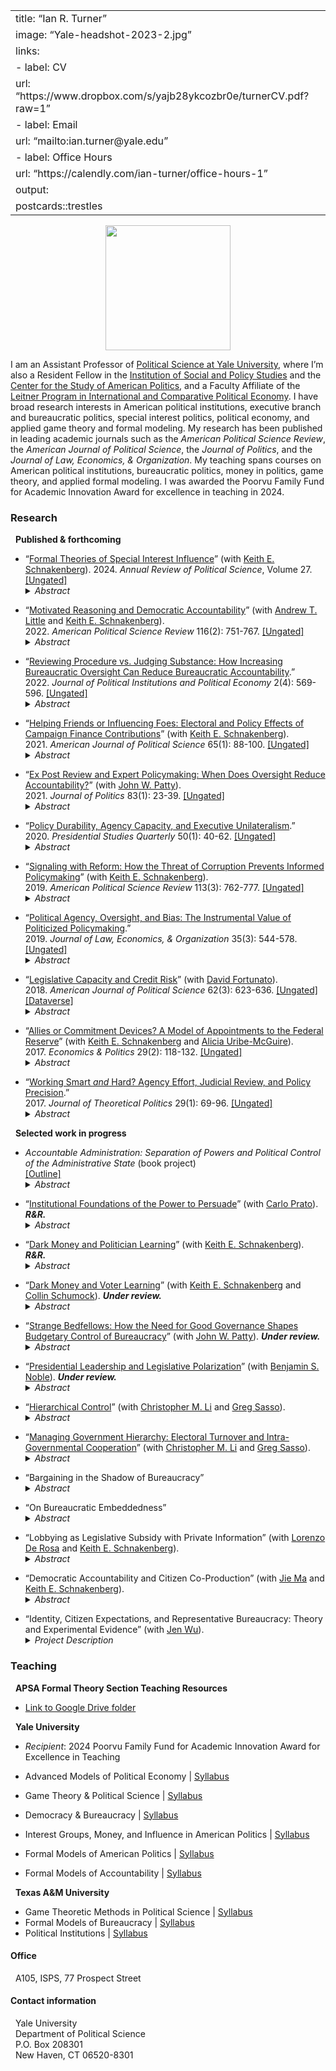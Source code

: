 
---
title: "Ian R. Turner"
image: "Yale-headshot-2023-2.jpg"
links:
  - label: CV
    url: "https://www.dropbox.com/s/yajb28ykcozbr0e/turnerCV.pdf?raw=1"
  - label: Email
    url: "mailto:ian.turner@yale.edu"
  - label: Office Hours
    url: "https://calendly.com/ian-turner/office-hours-1"
output:
  postcards::trestles
---

<p align="center">
  <img width="200" src="yale4.png">
</p>

I am an Assistant Professor of [Political Science at Yale University](http://politicalscience.yale.edu/ "Yale Political Science"){target="_blank"}, where I'm also a Resident Fellow in the [Institution of Social and Policy Studies](http://isps.yale.edu/ "Yale ISPS"){target="_blank"} and the [Center for the Study of American Politics](http://csap.yale.edu/ "Yale CSAP"){target="_blank"}, and a Faculty Affiliate of the [Leitner Program in International and Comparative Political Economy](http://leitner.yale.edu/ "Leitner Program in Political Economy"){target="_blank"}. I have broad research interests in American political institutions, executive branch and bureaucratic politics, special interest politics, political economy, and applied game theory and formal modeling. My research has been published in leading academic journals such as the *American Political Science Review*, the *American Journal of Political Science*, the *Journal of Politics*, and the *Journal of Law, Economics, & Organization*. My teaching spans courses on American political institutions, bureaucratic politics, money in politics, game theory, and applied formal modeling. I was awarded the Poorvu Family Fund for Academic Innovation Award for excellence in teaching in 2024.

### Research

&nbsp; **Published & forthcoming**

* "[Formal Theories of Special Interest Influence](https://www.annualreviews.org/content/journals/10.1146/annurev-polisci-051921-102335 "Formal Theories of Special Interest Influence"){target="_blank"}" (with [Keith E. Schnakenberg](https://sites.wustl.edu/keschnak/ "Keith Schnakenberg"){target="_blank"}). 2024. *Annual Review of Political Science*, Volume 27.
[[Ungated]](https://osf.io/preprints/socarxiv/47e26/ "Formal Theories of Special Interest Influence"){target="_blank"}
<details>
<summary>*Abstract*</summary>
The impact of money on politics – whether through campaign finance, lobbying, or independent
expenditure – raises key normative questions about democratic representation and accountability.
In recent years there has been a deluge of new data allowing researchers to study money in
politics from new and exciting perspectives. As a complement to this trend there has also been a
resurgence of interest in developing formal models to provide new theoretical insights that can
help us understand how, why, and when money affects politics and policy. We review several
major themes in this literature, focusing specifically on exchange-based models, informational
models, and subsidy-based models. We compare and contrast the key contributions, and limitations,
of each approach for understanding the role of lobbying and campaign finance in politics.
We also discuss future avenues for research that incorporate aspects of each approach, which, we
believe, will introduce new theoretical insights for understanding the role of money in politics.

</details>

* "[Motivated Reasoning and Democratic Accountability](https://www.cambridge.org/core/journals/american-political-science-review/article/motivated-reasoning-and-democratic-accountability/A5FDC6F7175255BDE8AA6AC054CD9176 "Motivated Reasoning and Democratic Accountability"){target="_blank"}" (with [Andrew T. Little](https://anthlittle.github.io/ "Andrew Little"){target="_blank"} and [Keith E. Schnakenberg](https://sites.wustl.edu/keschnak/ "Keith Schnakenberg"){target="_blank"}). <br> 2022. *American Political Science Review* 116(2): 751-767. [[Ungated]](https://osf.io/preprints/socarxiv/esfy6/ "Motivated Reasoning and Democratic Accountability"){target="_blank"}
<details>
<summary>*Abstract*</summary>
Does motivated reasoning harm democratic accountability? Substantial evidence from political behavior research indicates that voters have "directional motives" beyond accuracy, which is often taken as evidence that they are ill-equipped to hold politicians accountable. We develop a model of electoral accountability with voters as motivated reasoners. Directional motives have two effects: (1) *divergence* -- voters with different preferences hold different beliefs, and (2) *desensitization* -- the relationship between incumbent performance and voter beliefs is weakened. While motivated reasoning does harm accountability, this is generally driven by desensitized voters rather than polarized partisans with politically motivated divergent beliefs. We also analyze the relationship between government performance and vote shares, showing that while motivated reasoning always weakens this relationship we cannot infer that accountability is also harmed. Finally, we show that our model can be mapped to standard models in which voters are fully Bayesian but have different preferences or information.

</details> 

* "[Reviewing Procedure vs. Judging Substance: How Increasing Bureaucratic Oversight Can Reduce Bureaucratic Accountability](https://www.nowpublishers.com/article/Details/PIP-0049 "Reviewing Procedure vs. Judging Substance"){target="_blank"}." <br> 2022. *Journal of Political Institutions and Political Economy* 2(4): 569-596. [[Ungated]](https://osf.io/preprints/socarxiv/v6kzw/ "Reviewing Procedure vs. Judging Substance"){target="_blank"}
<details>
<summary>*Abstract*</summary>
How does the scope of review affect bureaucratic policymaking? To explore this question, I consider a policymaking environment in which an expert agency develops policy that is upheld or overturned by an overseer who may have different policy goals. The agency can affect the quality of implementation through effort investments in addition to choosing the substantive content of policy. Under procedural review the overseer only reviews the agency’s effort, which allows the agency to fully utilize its expertise. Substantive review also tasks the overseer with judging agencies’ substantive policy choices, which can lead the agency to disregard its superior information and obfuscate to avoid reversal. Depending on the policy environment, this dynamic can either benefit or harm the overseer. In some cases the overseer can be made better off by having less transparent review institutions; that is, institutions that direct the overseer to only review procedure and preclude judging substance.

</details>

* "[Helping Friends or Influencing Foes: Electoral and Policy Effects of Campaign Finance Contributions](https://onlinelibrary.wiley.com/doi/full/10.1111/ajps.12534 "Helping Friends or Influencing Foes"){target="_blank"}" (with [Keith E. Schnakenberg](https://sites.wustl.edu/keschnak/ "Keith Schnakenberg"){target="_blank"}). <br> 2021. *American Journal of Political Science* 65(1): 88-100. [[Ungated]](https://osf.io/preprints/socarxiv/nphgu/ "Helping Friends or Influencing Foes"){target="_blank"}
<details>
<summary>*Abstract*</summary>
Campaign finance contributions may influence policy by affecting elections or influencing the choices of politicians once in office. To study the trade-offs between these two paths to influence, we use a game in which contributions may affect electoral outcomes and signal policy-relevant information to politicians. In the model, an interest group and two politicians each possess private information correlated with a policy-relevant state of the world. The interest group may allocate its budget to either a candidate who shares its preferences or a moderate candidate whose preferences may diverge from the group's preferred policy. Contributions that increase the likelihood of the moderate being elected can signal good news about the interest group's preferred policy and influence the moderate's policy choice. However, when the electoral effect of contributions is too small to demand sufficiently high costs to deter imitation by groups with negative information, this informational effect breaks down.

</details>

* "[Ex Post Review and Expert Policymaking: When Does Oversight Reduce Accountability?](https://www.journals.uchicago.edu/doi/abs/10.1086/708913 "Ex Post Review and Expert Policymaking"){target="_blank"}" (with [John W. Patty](http://www.johnwpatty.net/ "John Patty"){target="_blank"}). <br> 2021. *Journal of Politics* 83(1): 23-39. [[Ungated]](https://osf.io/preprints/socarxiv/ugsqc/ "Ex Post Review and Expert Policymaking"){target="_blank"}
<details>
<summary>*Abstract*</summary>
Ex post review is a common feature of policymaking institutions. We consider a simple environment
in which an expert agent makes a policy recommendation, which can then be accepted
or rejected by a principal whose policy goals differ from those of the agent. The theory offers
testable predictions about policy recommendations and the principal’s acceptance or rejection
of these recommendations. The theory suggests that behavior and institutional design incentives
are sensitive to both actors’ preference alignment and the importance of and uncertainty inherent
to the policy area in multiple ways, some expected and some less obvious. We characterize the
types of situations in which ex post review creates incentives for the agent to make pathological
policy choices. In these situations, ex post review can reduce the accountability of the agent to
the wishes of the principal and ultimately create an incentive for the principal to forego review
entirely.

</details>

* "[Policy Durability, Agency Capacity, and Executive Unilateralism](https://onlinelibrary.wiley.com/doi/full/10.1111/psq.12633 "Durability, Capacity, Unilateralism"){target="_blank"}." <br> 2020. *Presidential Studies Quarterly* 50(1): 40-62. [[Ungated]](https://osf.io/preprints/socarxiv/stnzf/ "Durability, Capacity, Unilateralism"){target="_blank"}
<details>
<summary>*Abstract*</summary>
In this essay I argue that the need to motivate bureaucrats to invest in high quality policy implementation alters the appeal of executive unilateralism. If executive orders are less durable than legislation, then the bureaucracy will have weaker incentives to invest in policymaking. This affects presidents' willingness to compromise and work with Congress to pass legislation, rather than pursue unilateral action. Unilateralism becomes less attractive as bureaucratic capacity increases and as the relative durability of executive orders decreases. I formalize this logic in a simple formal model and discuss fruitful extensions for future work.

</details>

* "[Signaling with Reform: How the Threat of Corruption Prevents Informed Policymaking](https://www.cambridge.org/core/journals/american-political-science-review/article/signaling-with-reform-how-the-threat-of-corruption-prevents-informed-policymaking/DF50871EC917E7D2FE89EDCA3DFEF861 "Signaling with Reform"){target="_blank"}" (with [Keith E. Schnakenberg](https://sites.wustl.edu/keschnak/ "Keith Schnakenberg"){target="_blank"}). <br> 2019. *American Political Science Review* 113(3): 762-777. [[Ungated]](https://osf.io/preprints/socarxiv/jkvz6/ "Signaling with Reform"){target="_blank"}
<details>
<summary>*Abstract*</summary>
Lobbying is a potential source of corruption but is also a valuable source of information for policymakers. We analyze a game-theoretic model that shows how the threat of corruption affects the incentives of non-corrupt politicians to enlist the help of lobbyists to make more informed decisions. Politicians face a dilemma because voters cannot always tell whether a politician allows access to lobbyists in order to solicit corruption or to seek information. Thus, a non-corrupt politician may deny access to lobbyists to signal that she is non-corrupt even though doing so impedes her ability to make good policy. This signaling may decrease the welfare of the voters depending on the value of the lost policy information relative to the value of screening out corrupt politicians.

</details>

* "[Political Agency, Oversight, and Bias: The Instrumental Value of Politicized Policymaking](https://academic.oup.com/jleo/advance-article/doi/10.1093/jleo/ewz011/5530862?guestAccessKey=fa2f5fb7-1c21-4493-9d56-c7f599608b33 "Political Agency, Oversight, and Bias"){target="_blank"}." <br> 2019. *Journal of Law, Economics, & Organization* 35(3): 544-578. [[Ungated]](https://osf.io/preprints/socarxiv/ebp5m/ "Political Agency, Oversight, and Bias"){target="_blank"}
<details>
<summary>*Abstract*</summary>
We develop a theory of policymaking between an agent and an overseer, with a principal whose welfare is affected by agent-overseer interactions. The agent can increase the quality of policy outcomes through costly capacity investments. Oversight and agent bias jointly determine optimal agent capacity investments. We show that when oversight improves agent investment incentives the principal always benefits from an agent with biases opposite the overseer. Competing agent-overseer biases translate into higher quality policy outcomes than the principal could induce were she monitoring the agent. Effective oversight is necessary for these incentive effects. The results imply that political principals ought to consider the nature of the broader policymaking environment when appointing agents to make policy on their behalf and when designing managerial strategies aimed at motivating agents.

</details>

* "[Legislative Capacity and Credit Risk](https://onlinelibrary.wiley.com/doi/abs/10.1111/ajps.12368 "Legislative Capacity and Credit Risk"){target="_blank"}" (with [David Fortunato](http://davidfortunato.com/ "David Fortunato"){target="_blank"}). <br> 2018. *American Journal of Political Science* 62(3): 623-636. [[Ungated]](https://osf.io/preprints/socarxiv/4cdu8/ "Legislative Capacity and Credit Risk"){target="_blank"}\
[[Dataverse]](https://dataverse.harvard.edu/dataset.xhtml?persistentId=doi:10.7910/DVN/WYA1S2){target="_blank"}
<details>
<summary>*Abstract*</summary>
Legislatures differ in their institutional capacity to draft and enact policy. While strong legislatures can increase the congruence of policy outcomes to the electorate's preferences, they can also inject uncertainty into markets with their ability to alter the political economic landscape. We argue that this uncertainty will manifest in a state's ability to borrow and hypothesize a negative relationship between legislative capacity and credit-worthiness. Using ratings of general obligation bonds issued by the American states over nearly two decades and data on the institutional capacity of state legislative assemblies, we find support for the claim that having a legislature that is better equipped to affect policy change increases credit risk evaluations. The results we present broaden our understanding of the importance of legislative institutions, the determinants of credit risk, and the economic implications of democratic responsiveness.

</details>

* "[Allies or Commitment Devices? A Model of Appointments to the Federal Reserve](http://onlinelibrary.wiley.com/doi/10.1111/ecpo.12089/full "Allies or Commitment Devices"){target="_blank"}" (with [Keith E. Schnakenberg](https://sites.wustl.edu/keschnak/ "Keith Schnakenberg"){target="_blank"} and [Alicia Uribe-McGuire](http://aliciauribemcguire.com/ "Alicia Uribe-McGuire"){target="_blank"}). <br> 2017. *Economics & Politics* 29(2): 118-132. [[Ungated]](https://osf.io/preprints/socarxiv/b5zts "Allies or Commitment Devices"){target="_blank"}
<details>
<summary>*Abstract*</summary>
We present a model of executive-legislative bargaining over appointments to independent central banks in the face of an uncertain economy with strategic economic actors. The model highlights the contrast between two idealized views of Federal Reserve appointments. In one view, all politicians prefer to appoint conservatively biased central bankers to overcome credible commitment problems that arise in monetary policy. In the other, politicians prefer to appoint allies, and appointments are well described by the spatial model used to describe appointments to other agencies. Both ideals are limiting cases of our model, which depend on the level of economic uncertainty. When economic uncertainty is extremely low, politicians prefer very conservative appointments. When economic uncertainty increases, politicians' prefer central bank appointees closer to their own ideal points. In the typical case, the results are somewhere in between: equilibrium appointments move in the direction of politician's preferences but with a moderate conservative bias.

</details>

* "[Working Smart *and* Hard? Agency Effort, Judicial Review, and Policy Precision](http://journals.sagepub.com/doi/full/10.1177/0951629816630430 "Working Smart and Hard"){target="_blank"}." <br> 2017. *Journal of Theoretical Politics* 29(1): 69-96. [[Ungated]](https://www.dropbox.com/s/91m86f0qr4s4sb7/turner-jtp-smart-and-hard.pdf?raw=1 "Working Smart and Hard"){target="_blank"}
<details>
<summary>*Abstract*</summary>
The lion's share of policy in the United States is made by administrative agencies. Agencies not only make policy *choices*, they must also *implement* policy effectively. Oversight institutions play an integral role in the policymaking process by monitoring, through review of agency policy actions, both policymaking tasks. Through analysis of a formal model I develop a theory of policymaking between agencies and courts and show that review can impact agency effort choices even when bureaucratic subversion is not a concern. At times the court has no impact on this effort and the agency is unconstrained. However, when the agency's effort dictates whether or not the court defers to the agency's actions judicial review does affect effort decisions. In this setting, review can either strengthen or, counter-intuitively, weaken agency effort incentives. Implications for executive and congressional oversight are discussed in light of these results.

</details>

&nbsp; **Selected work in progress**

* *Accountable Administration: Separation of Powers and Political Control of the Administrative State* (book project)
<br>
[[Outline]](https://www.dropbox.com/scl/fi/77d8dcezmc3fpm4bjp376/book-outline-2024-ONLINE.pdf?rlkey=vax94qh12cf3v1wp080iyaylw&raw=1 "Accountable Administration"){target="_blank"}
<details>
<summary>*Abstract*</summary>
Civil servants make the decisions that directly affect citizens. Of course, the men and women that populate the bureaucracy are unelected. This has long been recognized, but as growing political controversies surrounding the administrative state have reminded us, this raises important accountability concerns. How might we hold bureaucrats, many with significant policy expertise, to account? In particular, how do we design institutions to improve bureaucratic accountability while not destroying civil servants' incentives to develop and foster expertise? Building on a long literature in bureaucratic politics that illustrates the importance of incentives for bureaucrats to invest in policy expertise (e.g., Kiewiet and McCubbins 2001, Gailmard and Patty 2013, Miller and Whitford 2016), I develop a comprehensive theory that takes seriously that there are at least two important dimensions of bureaucratic policymaking: substance and implementation. The former requires acquisition and maintenance of technical expertise, while the latter requires investment in what Carpenter (2001) calls programmatic expertise. Effective governance requires both: policies ill-designed to tackle thorny social or economic problems will fail even if they, in principle, could be implemented well while well-designed policy that can adequately confront these problems that are implemented poorly will also fail to have maximum positive impact. *Accountable Administration* advances the literature by studying how the political struggles across the Constitutional branches---Congress, the Presidency, and the judiciary---to control the administrative state shape bureaucratic investments in substance and implementation. The theory, supported by case studies and historical narratives, clearly and systematically indicates how characteristics of the policy environment, agencies themselves, and bureaucratic control institutions---e.g., judicial review, delegation, and personnel management---helps us evaluate and understand bureaucratic decision-making and predict the effect of ongoing developments in American politics seeking to rein in the administrative state. Ultimately, *Accountable Administration* provides a distinctly political-institutional logic for how, when, and why strengthening efforts to control the bureaucracy can actually reduce bureaucratic accountability.

</details>

* "[Institutional Foundations of the Power to Persuade](
https://osf.io/preprints/socarxiv/4w9af/ "Power to Persuade"){target="_blank"}" (with [Carlo Prato](https://sites.google.com/site/carloprato1982/carlo-prato "Carlo Prato"){target="_blank"}). <i><b>R&R.</b></i>\
<details>
<summary>*Abstract*</summary>
Formal presidential authority does not always translate into real power over policy. To study the institutional foundations of presidential power over policy, we develop a theory in which the president can shape information available to bureaucratic subordinates via both overt, legitimate channels and covert, illegitimate interventions. We show that the president's ability to persuade bureaucrats to align policy with her own goals requires (i) some bureaucratic independence and (ii) a measure of external oversight of the executive. Both inter-branch relations and intra-branch institutions shape the credibility of presidential directives. The incentives driving aggressive oversight, moreover, depend on the commitment of overseers to their institutional missions, their policy alignment with the president, and the independence of the agency making policy. Our theory provides insights into the dynamics of presidential policy influence, and empirical implications for patterns of oversight under unified versus divided government and the institutional design of bureaucratic agencies.

</details>

* "[Dark Money and Politician Learning](https://osf.io/preprints/socarxiv/3bzex/ "Dark Money and Politician Learning"){target="_blank"}" (with [Keith E. Schnakenberg](https://sites.wustl.edu/keschnak/ "Keith Schnakenberg"){target="_blank"}). <i><b>R&R.</b></i>\
<details>
<summary>*Abstract*</summary>
We study the consequences of campaign finance disclosure laws in a model of informative campaign finance. Campaign spending can affect electoral outcomes and also signal policy information to politicians. Under mandatory disclosure donors may engage in spending that runs counter to their electoral interests in order to signal good news regarding their preferred policy. When donors can use dark money the electoral price to influence policy increases to account for the possibility that donors use public spending to signal, but secretly offset the electoral costs with dark money. Our results suggest that \textit{observable} spending will tend to increase for moderate candidates and decrease for extreme candidates when dark money is allowed. We also illustrate how different social pressures affect patterns of campaign spending.

</details>

* "[Dark Money and Voter Learning](https://osf.io/preprints/socarxiv/r562d/ "Dark Money and Voter Learning"){target="_blank"}" (with [Keith E. Schnakenberg](https://sites.wustl.edu/keschnak/ "Keith Schnakenberg"){target="_blank"} and [Collin Schumock](https://politicalscience.yale.edu/people/collin-schumock "Collin Schumock"){target="_blank"}). <i><b>Under review.</b></i>\
<details>
<summary>*Abstract*</summary>
We provide a model of dark money in elections. An ideologically extreme donor with private information about candidate ideology and quality can advertise on behalf of a candidate. Advertising reveals information about candidate quality to voters, who can learn from either donor-funded or neutral advertising. Voters update negatively about candidate ideology when ads are known to be donor-funded. Dark money suppresses source information and allows donors to advertise candidate quality while simultaneously concealing the ideological motivations behind ad funding. However, dark money leads voters to become skeptical of all advertising, which can disadvantage donors. 

</details>

* "[Strange Bedfellows: How the Need for Good Governance Shapes Budgetary Control of Bureaucracy](https://osf.io/preprints/osf/pnx2u "Strange Bedfellows"){target="_blank"}" (with [John W. Patty](http://www.johnwpatty.net/ "John Patty"){target="_blank"}). <i><b>Under review.</b></i>\
<details>
<summary>*Abstract*</summary>
Legislators can benefit from delegation to executive agencies, but they have limited tools to hold these agencies accountable. One of the most important tools is the agency’s appropriations. We present a theory that incorporates (1) heterogeneous legislator preferences over bureaucratic activity, (2) legislative budgetary control, and (3) endogenous bureaucratic policy discretion to understand legislative incentives when appropriating funds to bureaucratic agencies. Our theory provides several insights: first, legislators’ induced preferences over budgets are partially determined by their policy preferences; second, in some cases legislators who are “opposed” to the direction that the agency will take policy nevertheless support increased funding for that agency; finally, ``strange bedfellows” coalitions emerge in which legislators with competing policy preferences may nonetheless agree on their most-desired budget level for the agency.

</details>

* "[Presidential Leadership and Legislative Polarization](https://osf.io/preprints/socarxiv/sa9ke "Presidential Leadership and Legislative Polarization"){target="_blank"}" (with [Benjamin S. Noble](https://benjaminnoble.org/ "Ben Noble"){target="_blank"}). <i><b>Under review.</b></i>\
<details>
<summary>*Abstract*</summary>
When do presidents "go public" and how does that choice affect their prospects for legislative and electoral success? To answer these questions, we develop a two-period model of dynamic inter-branch policymaking in which two pivotal legislators must agree to change policy. Before lawmakers vote, the president has an opportunity to make an appeal in favor of his preferred policy, linking his approval rating and future electoral success to the legislative outcome. Doing so activates the parties’ electoral bases, creating additional strategic polarization beyond sincere preference disagreement between the two parties. Ultimately, we find that presidential appeals can create strategic polarization even in the absence of sincere preference polarization. We also uncover a new logic of defensive presidential appeals in which the president goes public to prevent policy defection from within his own party. This model helps disentangle the influence of party and preference polarization on legislative outcomes while generating new insights about when and why presidents go public.

</details>

* "[Hierarchical Control](https://osf.io/preprints/socarxiv/5gt8y/ "Hierarchical Control"){target="_blank"}" (with [Christopher M. Li](https://sites.google.com/a/u.northwestern.edu/christopher-li/home-1 "Chris Li"){target="_blank"} and [Greg Sasso](https://gregsasso.me/ "Greg Sasso"){target="_blank"}).\
<details>
<summary>*Abstract*</summary>
The problem of enforcing democratic accountability typically focuses on the control of elected politicians. While a key contributor to government performance, the bureaucracy is largely insulated from direct electoral pressure but still subject to indirect control by politicians. Could elections be used to motivate both politicians directly and, indirectly, bureaucrats? We explore the nature of hierarchical control in a model with a representative voter, elected politicians, and unelected bureaucrats. The politician and bureaucrat exert effort to jointly produce government output valued by the voter. The voter controls the politician's tenure in office through elections, and the politician manages the bureaucrat through relational incentives. We illustrate how voter welfare and the overall quality of governance responds to changes in the policy environment, e.g., office rents, effort costs, and players' discount factors. In doing so, we provide a flexible framework to calibrate expectations for government performance, electoral accountability, and voter welfare across political-economic contexts.

</details>

* "[Managing Government Hierarchy: Electoral Turnover and Intra-Governmental Cooperation](https://osf.io/preprints/socarxiv/xuvjc "Managing Government Hierarchy"){target="_blank"}" (with [Christopher M. Li](https://sites.google.com/a/u.northwestern.edu/christopher-li/home-1 "Chris Li"){target="_blank"} and [Greg Sasso](https://gregsasso.me/ "Greg Sasso"){target="_blank"}). \
<details>
<summary>*Abstract*</summary>
Theories of political accountability often consider voter-politician interactions in isolation from politician-bureaucrat interactions. We study a model of electoral accountability with a governing hierarchy: voter-politician-bureaucrat. The politician and bureaucrat both produce government output valued by the voter. The voter controls the politician via election and the politician provides incentives to bureaucrats. We show that when times are conducive to high quality governance---budgets are large and players are farsighted---incorporating the politician-bureaucrat relationship leads to weaker accountability standards. However, when times are tough and budgets are small or players are myopic voters may benefit from adopting more demanding standards.

</details>

* "Bargaining in the Shadow of Bureaucracy"\
<details>
<summary>*Abstract*</summary>
*Abstract coming soon.*

</details>

* "On Bureaucratic Embeddedness"
<details>
<summary>*Abstract*</summary>
Across the world, the most common contact citizens have with the state is through their interactions with bureaucrats. Yet, compared to the study of relationships between bureaucrats and other elite political actors (e.g., legislators, executives, etc.), the crucial relationship between street-level or frontline bureaucrats and citizens remains understudied and our knowledge falls short of reflecting its importance. A burgeoning literature on <i>bureaucratic embeddedness</i>, adapting the concept of social embeddedness from sociology to political settings, has begun to fill this important gap in knowledge. In this article, I develop a conceptual framework that incorporates myriad ways bureaucratic embeddedness has been used to study how the different constellations of political-economic environments, goals of central state authority, bureaucrats, and citizens, and the mechanisms of embeddedness interact to determine the quality of state governance. I highlight how the overall context of citizen-state interactions dictate the quality of those interactions, and how bureaucratic embeddedness, in particular, can be either positive or negative from the perspective of how agents of the state intervene in the everyday lives of citizens. Ultimately, the analysis provides an array of substantive implications that vary across empirical contexts and organizes existing empirical insights regarding how the state uses management of its agents to provide for and control local populations while providing comparative predictions to guide future empirical research.

</details>

<!--
* "Dynamic Bureaucratic Embeddedness"
<details>
<summary>*Abstract*</summary>
*Abstract coming soon.*
-->

</details>

* "Lobbying as Legislative Subsidy with Private Information" (with [Lorenzo De Rosa](https://politicalscience.yale.edu/people/lorenzo-de-rosa "Lorenzo De Rosa"){target="_blank"} and [Keith E. Schnakenberg](https://sites.wustl.edu/keschnak/ "Keith Schnakenberg"){target="_blank"}).\
<details>
<summary>*Abstract*</summary>
*Abstract coming soon.*

</details>

* "Democratic Accountability and Citizen Co-Production" (with [Jie Ma](https://polisci.wustl.edu/people/jie-ma "Jie Ma"){target="_blank"} and [Keith E. Schnakenberg](https://sites.wustl.edu/keschnak/ "Keith Schnakenberg"){target="_blank"}).\
<details>
<summary>*Abstract*</summary>
Many policies require citizens to actively and voluntarily participate in their implementation in order to produce successful outcomes, a situation referred to as *citizen coproduction*. Though citizen coproduction is necessary in many policy areas, it could create difficulties for democratic accountability because citizens and politicians share responsibility for policy failures and the attribution of blame may be difficult. We analyze the problem of democratic accountability with citizen coproduction in the context of a model in which politicians, who vary with respect to their competence at selecting policies, choose whether or not to implement policies whose success depends on the coproduction choices of citizens. For citizens, the problem is one of attribution: when citizen coproduction is low, it may be hard to select good incumbents because policy failures are frequent even in light of good policy choices. Furthermore, incumbent decisions anticipate these effects, which sometimes implies that incumbents are less likely to choose reforms when they are more likely to be successful.

</details>

* "Identity, Citizen Expectations, and Representative Bureaucracy: Theory and Experimental Evidence" (with [Jen Wu](https://www.jen-wu.com/ "Jen Wu"){target="_blank"}).\
<details>
<summary>*Project Description*</summary>
How do the identities of bureaucratic representatives affect citizens’ perceptions of the representative and the agency they represent? Public good and service provision by bureaucratic agencies are processes in which citizens interact with the government, often in a context where the presence of government is less visible compared to settings such as campaigns and elections. While much has been written about representative bureaucracy, i.e., how sharing group identity affects the quality of service or good (Mosher 1968, Selden 1997, Meier 2019), the mechanisms undergirding the connections between shared identity and bureaucrat behavior remain vague, particularly with regards to citizens’ perspective. From the agency’s perspective, there may be reasons to send an agent that is embedded or not embedded depending on their goals, ranging from minimizing agent shirking (Hassan 2020) to optimizing the quality of service or goods provision (Grossman and Slough 2022; Xu 2021; Butler and Broockman 2011; Tsai 2007; Evans 1995). Notably, work on bureaucratic embeddedness has been limited in the American context (Pepinsky 2017; Brierley et al. 2023). Moreover, research relevant to the question of whether agencies should rely on embedded bureaucrats overlooks the citizen’s perspective in their interactions with the bureaucrat. To this end, our project aims to answer the opening question as a means to 1) examine the citizen-agency interaction in the American context and 2) identify specific mechanisms that support the generally positive relationship between shared identity and quality of provision. First, we ask whether there are benefits to the agency by having embedded bureaucrats based on citizen perceptions. Do individuals perceive an embedded bureaucrat to be more likely to behave in favor of their community or group and does that also improve attitudes towards the agency? Second, we ask whether citizen perceptions of embedded bureaucrats are driven by three particularly mechanisms that potentially explain why embedded status may be salient in agent behavior. We characterize the mechanisms into the following three categories: 1) informational (whether an agent has prior knowledge about the community based on being from the community), 2) valence (whether an agent is more likely in the community’s interests when they are or are not from the community), and 3) social pressure (whether the agent faces pressure from their community to serve their interests at the cost of the agency’s interests).

</details>

### Teaching

&nbsp; **APSA Formal Theory Section Teaching Resources**

* [Link to Google Drive folder](https://drive.google.com/drive/folders/1oBpHY8agGONQ33kI_TeC5CVg6qHC-RE7){target="_blank"}

&nbsp; **Yale University**

* <i>Recipient</i>: 2024 Poorvu Family Fund for Academic Innovation Award for Excellence in Teaching

* Advanced Models of Political Economy | [Syllabus](https://www.dropbox.com/scl/fi/231xt3iongso8z1rkl65u/plsc520-Spring24.pdf?rlkey=lppnpozplykyonzr980pm0p56&raw=1 "PhD Game Theory II"){target="_blank"}
* Game Theory & Political Science | [Syllabus](https://www.dropbox.com/s/xlohsydqjytp66u/ug-gt-2021.pdf?raw=1 "Game Theory"){target="_blank"}
* Democracy & Bureaucracy | [Syllabus](https://www.dropbox.com/s/k0qseoj08v6cmf9/bureaucracy-syllabus-spring21.pdf?raw=1 "Democracy & Bureaucracy"){target="_blank"}
* Interest Groups, Money, and Influence in American Politics | [Syllabus](https://www.dropbox.com/s/x2zi9jc5qckdzg6/money-politics-syllabus-fall2017.pdf?raw=1 "Money in Politics"){target="_blank"}
* Formal Models of American Politics | [Syllabus](https://www.dropbox.com/s/l7z04o7egew4slj/formal-american-2020.pdf?raw=1 "Formal Models of American Politics"){target="_blank"}
* Formal Models of Accountability | [Syllabus](https://www.dropbox.com/s/rewzke3re2twem8/accountability-representation-spring18-syl.pdf?raw=1 "Formal Models of Accountability"){target="_blank"}

&nbsp; **Texas A&M University**

* Game Theoretic Methods in Political Science | [Syllabus](https://www.dropbox.com/s/j4610u9jzxgfqou/POLS308-500-syllabus-final-2016.pdf?raw=1 "Game Theory, A&M"){target="_blank"}
* Formal Models of Bureaucracy | [Syllabus](https://www.dropbox.com/s/t2k7hj7e8msq1ls/formal-bureaucracy-grad.pdf?raw=1 "Formal Models of Bureaucracy"){target="_blank"}
* Political Institutions | [Syllabus](https://www.dropbox.com/s/u5n49zya5s5gpeh/Political-Institutions-Syllabus-Summer-2016.pdf?raw=1 "Political Institutions"){target="_blank"}

#### Office 

&nbsp; A105, ISPS, 77 Prospect Street

#### Contact information

&nbsp; Yale University\
&nbsp; Department of Political Science\
&nbsp; P.O. Box 208301\
&nbsp; New Haven, CT 06520-8301\
